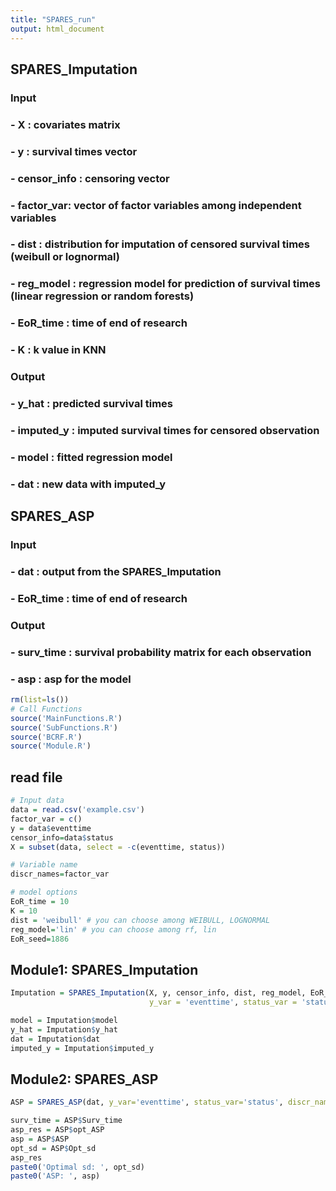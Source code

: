```yaml
---
title: "SPARES_run"
output: html_document
---
```


## SPARES_Imputation

### Input
### - X : covariates matrix
### - y : survival times vector
### - censor_info : censoring vector
### - factor_var: vector of factor variables among independent variables
### - dist : distribution for imputation of censored survival times (weibull or lognormal)
### - reg_model : regression model for prediction of survival times (linear regression or random forests)
### - EoR_time : time of end of research
### - K : k value in KNN

### Output
### - y_hat : predicted survival times
### - imputed_y : imputed survival times for censored observation
### - model : fitted regression model
### - dat : new data with imputed_y

## SPARES_ASP

### Input
### - dat : output from the SPARES_Imputation
### - EoR_time : time of end of research

### Output
### - surv_time : survival probability matrix for each observation
### - asp : asp for the model


```r
rm(list=ls())
# Call Functions
source('MainFunctions.R')
source('SubFunctions.R')
source('BCRF.R')
source('Module.R')
```

## read file
```r
# Input data
data = read.csv('example.csv')
factor_var = c()
y = data$eventtime
censor_info=data$status
X = subset(data, select = -c(eventtime, status))

# Variable name
discr_names=factor_var

# model options
EoR_time = 10
K = 10
dist = 'weibull' # you can choose among WEIBULL, LOGNORMAL
reg_model='lin' # you can choose among rf, lin
EoR_seed=1886

```



## Module1: SPARES_Imputation
```r
Imputation = SPARES_Imputation(X, y, censor_info, dist, reg_model, EoR_time, K,
                               y_var = 'eventtime', status_var = 'status', discr_names=factor_var)

model = Imputation$model
y_hat = Imputation$y_hat
dat = Imputation$dat
imputed_y = Imputation$imputed_y
```

## Module2: SPARES_ASP
```r
ASP = SPARES_ASP(dat, y_var='eventtime', status_var='status', discr_names=factor_var, EoR_time)

surv_time = ASP$Surv_time
asp_res = ASP$opt_ASP
asp = ASP$ASP
opt_sd = ASP$Opt_sd
asp_res
paste0('Optimal sd: ', opt_sd)
paste0('ASP: ', asp)
```


